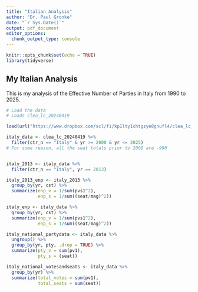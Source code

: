 ```yaml
---
title: "Italian Analysis"
author: "Dr. Paul Gronke"
date: "`r Sys.Date()`"
output: pdf_document
editor_options: 
  chunk_output_type: console
---
```


```r
knitr::opts_chunk$set(echo = TRUE)
library(tidyverse)
```

## My Italian Analysis

This is my analysis of the Effective Number of Parties in Italy from 1990 to 2025. 


```r
# Load the data 
# Loads clea_lc_20240419

load(url("https://www.dropbox.com/scl/fi/kp1lty1chtgzye8gnufl4/clea_lc_20240419.RData?rlkey=phvtoh91a48v9jky1m1120vnw&st=h7lnys7v&dl=1"))

italy_data <- clea_lc_20240419 %>%
  filter(ctr_n == "Italy" & yr >= 2000 & yr <= 2025) 
# For some reason, all the seat totals prior to 2000 are -990 


italy_2013 <- italy_data %>%
  filter(ctr_n == "Italy", yr == 2013)

italy_2013_enp <- italy_2013 %>%
  group_by(yr, cst) %>%
  summarize(enp_v = 1/sum(pvs1^2),
            enp_s = 1/sum((seat/mag)^2))

italy_enp <- italy_data %>%
  group_by(yr, cst) %>%
  summarize(enp_v = 1/sum(pvs1^2),
            enp_s = 1/sum((seat/mag)^2))

italy_national_partydata <- italy_data %>%
  ungroup() %>% 
  group_by(yr, pty, .drop = TRUE) %>%
  summarize(pty_v = sum(pv1),
            pty_s = (seat))

italy_national_votesandseats <- italy_data %>%
  group_by(yr) %>%
  summarize(total_votes = sum(pv1),
            total_seats = sum(seat))
  

```
